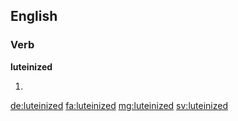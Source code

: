 ==English==

===Verb===
'''luteinized'''

# {{en-past of|luteinize}}

[[de:luteinized]]
[[fa:luteinized]]
[[mg:luteinized]]
[[sv:luteinized]]